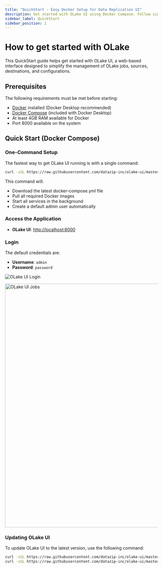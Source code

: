 ```yaml
---
title: "QuickStart - Easy Docker Setup for Data Replication UI"
description: Get started with OLake UI using Docker Compose. Follow simple steps to deploy, log in, and manage OLake jobs for seamless data replication workflows.
sidebar_label: QuickStart
sidebar_position: 1
---
```


# How to get started with OLake
This QuickStart guide helps get started with OLake UI, a web-based interface designed to simplify the management of OLake jobs, sources, destinations, and configurations. 

## Prerequisites

The following requirements must be met before starting:
- [Docker](https://docs.docker.com/get-docker/) installed (Docker Desktop recommended)
- [Docker Compose](https://docs.docker.com/compose/) (included with Docker Desktop)
- At least 4GB RAM available for Docker
- Port 8000 available on the system

## Quick Start (Docker Compose)

### One-Command Setup
The fastest way to get OLake UI running is with a single command:

```bash
curl -sSL https://raw.githubusercontent.com/datazip-inc/olake-ui/master/docker-compose.yml | docker compose -f - up -d
```

This command will:
- Download the latest docker-compose.yml file
- Pull all required Docker images
- Start all services in the background
- Create a default admin user automatically

### Access the Application

- **OLake UI**: [http://localhost:8000](http://localhost:8000)

### Login

The default credentials are:
- **Username**: `admin`
- **Password**: `password`

![OLake UI Login](/img/docs/jobs/olake-job-0.webp)

<div style={{textAlign: 'center'}}>
  <img src="/img/docs/jobs/olake-job.webp" alt="OLake UI Jobs" width="800" loading="lazy" decoding="async" />
</div>

### Updating OLake UI

To update OLake UI to the latest version, use the following command:

```bash
curl -sSL https://raw.githubusercontent.com/datazip-inc/olake-ui/master/docker-compose.yml | docker compose -f - down && \
curl -sSL https://raw.githubusercontent.com/datazip-inc/olake-ui/master/docker-compose.yml | docker compose -f - up -d
```